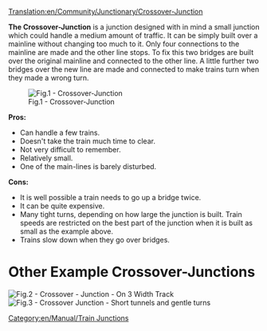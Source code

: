 [[Translation:en/Community/Junctionary/Crossover-Junction]]
{{en/Community/Junctionary/Navigation}}

'''The Crossover-Junction''' is a junction designed with in mind a small junction which could handle a medium amount of traffic. It can be simply built over a mainline without changing too much to it. Only four connections to the mainline are made and the other line stops. To fix this two bridges are built over the original mainline and connected to the other line. A little further two bridges over the new line are made and connected to make trains turn when they made a wrong turn.

[[File:en/Community/Junctionary/Cjunction.png|none|frame|Fig.1 - Crossover-Junction]]

'''Pros:'''
* Can handle a few trains.
* Doesn't take the train much time to clear.
* Not very difficult to remember.
* Relatively small.
* One of the main-lines is barely disturbed.

'''Cons:'''
* It is well possible a train needs to go up a bridge twice.
* It can be quite expensive.
* Many tight turns, depending on how large the junction is built.  Train speeds are restricted on the best part of the junction when it is built as small as the example above.
* Trains slow down when they go over bridges.

=Other Example Crossover-Junctions=
[[File:en/Community/Junctionary/Train-junction-4-crossover-3wide.png|center|frame|Fig.2 - Crossover - Junction - On 3 Width Track]]
[[File:en/Community/Junctionary/Crossover-junction-half-wide.png|center|frame|Fig.3 - Crossover Junction - Short tunnels and gentle turns]]

[[Category:en/Manual/Train Junctions]]